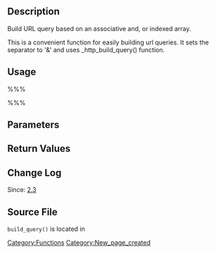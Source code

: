 == Description ==

Build URL query based on an associative and, or indexed array.

This is a convenient function for easily building url queries. It sets the separator to '&' and uses _http_build_query() function.

== Usage ==

%%%<?php build_query( $data ); ?>%%%

== Parameters ==

{{Parameter|$data|array|URL-encode key/value pairs.|required}}

== Return Values ==

{{Return||string|URL encoded string}}

== Change Log ==

Since: [[Version 2.3|2.3]]

== Source File ==

<tt>build_query()</tt> is located in {{Trac|wp-includes/functions.php}}

[[Category:Functions]]

[[Category:New_page_created]]